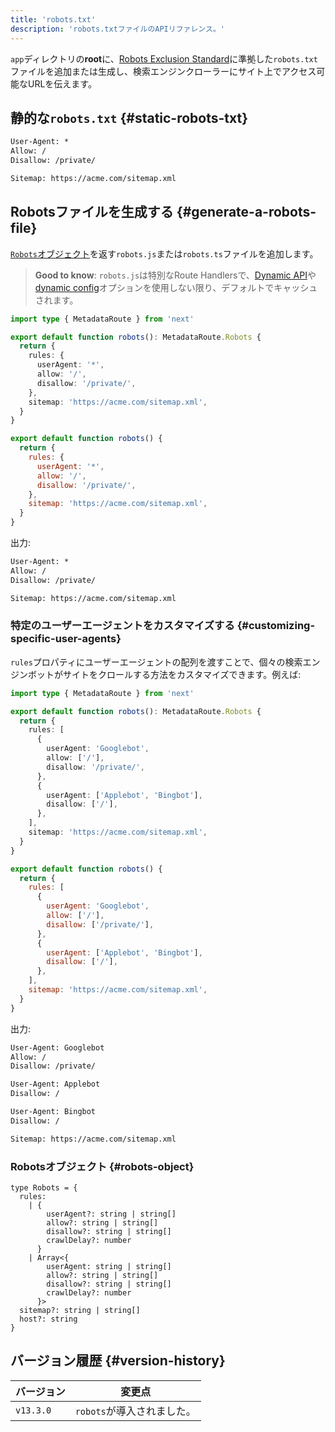 ```yaml
---
title: 'robots.txt'
description: 'robots.txtファイルのAPIリファレンス。'
---
```


`app`ディレクトリの**root**に、[Robots Exclusion Standard](https://en.wikipedia.org/wiki/Robots.txt#Standard)に準拠した`robots.txt`ファイルを追加または生成し、検索エンジンクローラーにサイト上でアクセス可能なURLを伝えます。

## 静的な`robots.txt` {#static-robots-txt}

```txt title="app/robots.txt"
User-Agent: *
Allow: /
Disallow: /private/

Sitemap: https://acme.com/sitemap.xml
```

## Robotsファイルを生成する {#generate-a-robots-file}

[`Robots`オブジェクト](#robots-object)を返す`robots.js`または`robots.ts`ファイルを追加します。

> **Good to know**: `robots.js`は特別なRoute Handlersで、[Dynamic API](/docs/app/deep-dive/caching#dynamic-apis)や[dynamic config](/docs/app/deep-dive/caching#segment-config-options)オプションを使用しない限り、デフォルトでキャッシュされます。

<Tabs>
<TabItem value="ts" label="TypeScript">

```ts title="app/robots.ts" switcher
import type { MetadataRoute } from 'next'

export default function robots(): MetadataRoute.Robots {
  return {
    rules: {
      userAgent: '*',
      allow: '/',
      disallow: '/private/',
    },
    sitemap: 'https://acme.com/sitemap.xml',
  }
}
```

</TabItem>
<TabItem value="js" label="JavaScript">

```js title="app/robots.js" switcher
export default function robots() {
  return {
    rules: {
      userAgent: '*',
      allow: '/',
      disallow: '/private/',
    },
    sitemap: 'https://acme.com/sitemap.xml',
  }
}
```

</TabItem>
</Tabs>

出力:

```txt
User-Agent: *
Allow: /
Disallow: /private/

Sitemap: https://acme.com/sitemap.xml
```

### 特定のユーザーエージェントをカスタマイズする {#customizing-specific-user-agents}

`rules`プロパティにユーザーエージェントの配列を渡すことで、個々の検索エンジンボットがサイトをクロールする方法をカスタマイズできます。例えば:

<Tabs>
<TabItem value="ts" label="TypeScript">

```ts title="app/robots.ts" switcher
import type { MetadataRoute } from 'next'

export default function robots(): MetadataRoute.Robots {
  return {
    rules: [
      {
        userAgent: 'Googlebot',
        allow: ['/'],
        disallow: '/private/',
      },
      {
        userAgent: ['Applebot', 'Bingbot'],
        disallow: ['/'],
      },
    ],
    sitemap: 'https://acme.com/sitemap.xml',
  }
}
```

</TabItem>
<TabItem value="js" label="JavaScript">

```js title="app/robots.js" switcher
export default function robots() {
  return {
    rules: [
      {
        userAgent: 'Googlebot',
        allow: ['/'],
        disallow: ['/private/'],
      },
      {
        userAgent: ['Applebot', 'Bingbot'],
        disallow: ['/'],
      },
    ],
    sitemap: 'https://acme.com/sitemap.xml',
  }
}
```

</TabItem>
</Tabs>

出力:

```txt
User-Agent: Googlebot
Allow: /
Disallow: /private/

User-Agent: Applebot
Disallow: /

User-Agent: Bingbot
Disallow: /

Sitemap: https://acme.com/sitemap.xml
```

### Robotsオブジェクト {#robots-object}

```tsx
type Robots = {
  rules:
    | {
        userAgent?: string | string[]
        allow?: string | string[]
        disallow?: string | string[]
        crawlDelay?: number
      }
    | Array<{
        userAgent: string | string[]
        allow?: string | string[]
        disallow?: string | string[]
        crawlDelay?: number
      }>
  sitemap?: string | string[]
  host?: string
}
```

## バージョン履歴 {#version-history}

| バージョン | 変更点                     |
| ---------- | -------------------------- |
| `v13.3.0`  | `robots`が導入されました。 |
